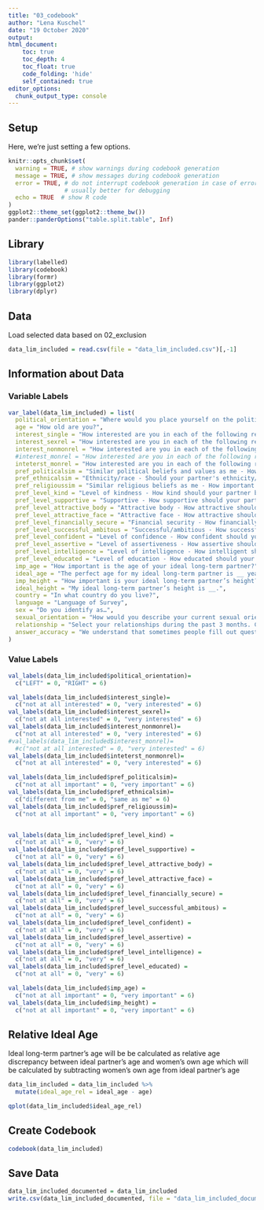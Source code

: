```yaml
---
title: "03_codebook"
author: "Lena Kuschel"
date: "19 October 2020"
output: 
html_document:
    toc: true
    toc_depth: 4
    toc_float: true
    code_folding: 'hide'
    self_contained: true
editor_options: 
  chunk_output_type: console
---
```



## Setup
Here, we're just setting a few options.
```r
knitr::opts_chunk$set(
  warning = TRUE, # show warnings during codebook generation
  message = TRUE, # show messages during codebook generation
  error = TRUE, # do not interrupt codebook generation in case of errors,
                # usually better for debugging
  echo = TRUE  # show R code
)
ggplot2::theme_set(ggplot2::theme_bw())
pander::panderOptions("table.split.table", Inf)
```


## Library
```r
library(labelled)
library(codebook)
library(formr)
library(ggplot2)
library(dplyr)

```


## Data
Load selected data based on 02_exclusion
```r
data_lim_included = read.csv(file = "data_lim_included.csv")[,-1]
```

## Information about Data
### Variable Labels
```r
var_label(data_lim_included) = list(
  political_orientation = "Where would you place yourself on the political spectrum?",
  age = "How old are you?",
  interest_single = "How interested are you in each of the following relationship options at some time in the future? - Being non-partnered (e.g., solo, single, not committed)",
  interest_sexrel = "How interested are you in each of the following relationship options at some time in the future? - Having sexual, non-romantic relationship(s) (e.g., hookups, one-night stands)",
  interest_nonmonrel = "How interested are you in each of the following relationship options at some time in the future? -Having non-monogamous relationship(s)",
  #interest_monrel = "How interested are you in each of the following relationship options at some time in the future? - Having monogamous relationship(s)",
  inteterst_monrel = "How interested are you in each of the following relationship options at some time in the future? - Having monogamous relationship(s)",
  pref_politicalsim = "Similar political beliefs and values as me - How important is it to you?", 
  pref_ethnicalsim = "Ethnicity/race - Should your partner's ethnicity/race be different or the same as you?",
  pref_religioussim = "Similar religious beliefs as me - How important is it to you",
  pref_level_kind = "Level of kindness - How kind should your partner be?",
  pref_level_supportive = "Supportive - How supportive should your partner be?",
  pref_level_attractive_body = "Attractive body - How attractive should your partner's body be?",
  pref_level_attractive_face = "Attractive face - How attractive should your partner's face be?",
  pref_level_financially_secure = "Financial security - How financially secure should your partner be?",
  pref_level_successful_ambitous = "Successful/ambitious - How successful/ambitious should your partner be?",
  pref_level_confident = "Level of confidence - How confident should your partner be?",
  pref_level_assertive = "Level of assertiveness - How assertive should your partner be?",
  pref_level_intelligence = "Level of intelligence - How intelligent should your partner be?",
  pref_level_educated = "Level of education - How educated should your partner be?",
  imp_age = "How important is the age of your ideal long-term partner?",
  ideal_age = "The perfect age for my ideal long-term partner is __ years old.",
  imp_height = "How important is your ideal long-term partner’s height?",
  ideal_height = "My ideal long-term partner’s height is __.",
  country = "In what country do you live?",
  language = "Language of Survey",
  sex = "Do you identify as…",
  sexual_orientation = "How would you describe your current sexual orientation?",
  relationship = "Select your relationships during the past 3 months. Choose as many as you like",
  answer_accuracy = "We understand that sometimes people fill out questionnaires for fun and give answers that may not be accurate. In the interest of scientific accuracy, we will exclude those responses from our final analysis. Please choose one of the statements below:"
)
```

### Value Labels
```r

val_labels(data_lim_included$political_orientation)=
  c("LEFT" = 0, "RIGHT" = 6)

val_labels(data_lim_included$interest_single)=
  c("not at all interested" = 0, "very interested" = 6)
val_labels(data_lim_included$interest_sexrel)=
  c("not at all interested" = 0, "very interested" = 6)
val_labels(data_lim_included$interest_nonmonrel)=
  c("not at all interested" = 0, "very interested" = 6)
#val_labels(data_lim_included$interest_monrel)=
  #c("not at all interested" = 0, "very interested" = 6)
val_labels(data_lim_included$inteterst_nonmonrel)=
  c("not at all interested" = 0, "very interested" = 6)

val_labels(data_lim_included$pref_politicalsim)=
  c("not at all important" = 0, "very important" = 6)
val_labels(data_lim_included$pref_ethnicalsim)=
  c("different from me" = 0, "same as me" = 6)
val_labels(data_lim_included$pref_religioussim)=
  c("not at all important" = 0, "very important" = 6)


val_labels(data_lim_included$pref_level_kind) =
  c("not at all" = 0, "very" = 6)
val_labels(data_lim_included$pref_level_supportive) =
  c("not at all" = 0, "very" = 6)
val_labels(data_lim_included$pref_level_attractive_body) =
  c("not at all" = 0, "very" = 6)
val_labels(data_lim_included$pref_level_attractive_face) =
  c("not at all" = 0, "very" = 6)
val_labels(data_lim_included$pref_level_financially_secure) =
  c("not at all" = 0, "very" = 6)
val_labels(data_lim_included$pref_level_successful_ambitous) =
  c("not at all" = 0, "very" = 6)
val_labels(data_lim_included$pref_level_confident) =
  c("not at all" = 0, "very" = 6)
val_labels(data_lim_included$pref_level_assertive) =
  c("not at all" = 0, "very" = 6)
val_labels(data_lim_included$pref_level_intelligence) =
  c("not at all" = 0, "very" = 6)
val_labels(data_lim_included$pref_level_educated) =
  c("not at all" = 0, "very" = 6)

val_labels(data_lim_included$imp_age) =
  c("not at all important" = 0, "very important" = 6)
val_labels(data_lim_included$imp_height) =
  c("not at all important" = 0, "very important" = 6)
```

## Relative Ideal Age 
Ideal long-term partner's age will be be calculated as relative age discrepancy between ideal partner’s age and women’s own age which will be calculated by subtracting women’s own age from ideal partner’s age
```r
data_lim_included = data_lim_included %>%
  mutate(ideal_age_rel = ideal_age - age)
```

```r
qplot(data_lim_included$ideal_age_rel)
```

## Create Codebook
```r
codebook(data_lim_included)
```

## Save Data
```r
data_lim_included_documented = data_lim_included
write.csv(data_lim_included_documented, file = "data_lim_included_documented.csv")
```
